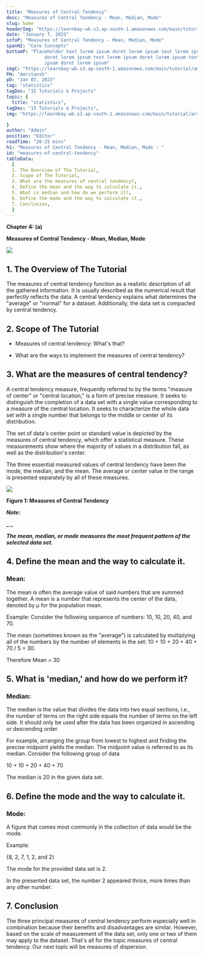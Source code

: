```yaml
---
title: "Measures of Central Tendency"
desc: "Measures of Central Tendency - Mean, Median, Mode"
slug: home
headerImg: "https://learnbay-wb.s3.ap-south-1.amazonaws.com/main/tutorial/python.png"
date: "January 7, 2023"
infoP: "Measures of Central Tendency - Mean, Median, Mode"
spanH2: "Core Concepts"
bottomP: "Placeholder text lorem ipsum doret lorem ipsum text lorem ipsum
              doret lorem ipsum text lorem ipsum doret lorem ipsum text lorem
              ipsum doret lorem ipsum"
imgC: "https://learnbay-wb.s3.ap-south-1.amazonaws.com/main/tutorial/amritansh.png"
PH: "Amritansh"
pD: "Jan 07, 2023"
tag: "statistics"
tagDes: "15 Tutorials & Projects"
topic: {
  title: "statistics",
tagDes: "15 Tutorials & Projects",
img: "https://learnbay-wb.s3.ap-south-1.amazonaws.com/main/tutorial/arrow.png"

}
author: "Admin"
position: "Editor"
readTime: "20-25 mins"
h1: "Measures of Central Tendency - Mean, Median, Mode : "
id: "measures-of-central-tendency"
tableData:
  [
  1. The Overview of The Tutorial, 
  2. Scope of The Tutorial,  
  3. What are the measures of central tendency?,  
  4. Define the mean and the way to calculate it.,  
  5. What is median and how do we perform it?,
  6. Define the mode and the way to calculate it.,
  7. Conclusion,
  ]
---
```



**Chapter 4: (a)**

**Measures of Central Tendency - Mean, Median, Mode**


<img src="https://learnbay-wb.s3.ap-south-1.amazonaws.com/main/tutorial/statistics/Measures+of+Central+Tendency+-+Mean%2C+Median%2C+Mode.jpg"></img>


## 1. The Overview of The Tutorial




The measures of central tendency function as a realistic description of all the gathered information. It is usually described as the numerical result that perfectly reflects the data. A central tendency explains what determines the "average" or "normal" for a dataset. Additionally, the data set is compacted by central tendency.


## 2. Scope of The Tutorial




  * Measures of central tendency: What's that?


  * What are the ways to implement the measures of central tendency?


## 3. What are the measures of central tendency?



A central tendency measure, frequently referred to by the terms "measure of center" or "central location," is a form of precise measure. It seeks to distinguish the completion of a data set with a single value corresponding to a measure of the central location. It seeks to characterize the whole data set with a single number that belongs to the middle or center of its distribution.


The set of data's center point or standard value is depicted by the measures of central tendency, which offer a statistical measure. These measurements show where the majority of values in a distribution fall, as well as the distribution's center.


The three essential measured values of central tendency have been the mode, the median, and the mean. The average or center value in the range is presented separately by all of these measures.


<img src="https://learnbay-wb.s3.ap-south-1.amazonaws.com/main/tutorial/statistics/_Measures+of+Central+Tendency++sub.jpg"></img>



**Figure 1: Measures of Central Tendency**


**_Note:_**

**_ _**

**_The mean, median, or mode measures the most frequent pattern of the selected data set._**


## 4. Define the mean and the way to calculate it.



### **Mean:**


The mean is often the average value of said numbers that are summed together. A mean is a number that represents the center of the data, denoted by µ for the population mean.

Example: Consider the following sequence of numbers: 10, 10, 20, 40, and 70.

The mean (sometimes known as the "average") is calculated by multiplying all of the numbers by the number of elements in the set: 10 + 10 + 20 + 40 + 70 / 5 = 30.

Therefore Mean = 30


## 5. What is 'median,' and how do we perform it?



### **Median:**


The median is the value that divides the data into two equal sections, i.e., the number of terms on the right side equals the number of terms on the left side. It should only be used after the data has been organized in ascending or descending order.

For example, arranging the group from lowest to highest and finding the precise midpoint yields the median. The midpoint value is referred to as its median. Consider the following group of data

10 + 10 + 20 + 40 + 70

The median is 20 in the given data set.

## 6. Define the mode and the way to calculate it.




### **Mode:**

A figure that comes most commonly in the collection of data would be the mode.

Example:

{8, 2, 7, 1, 2, and 2}

The mode for the provided data set is 2.

In the presented data set, the number 2 appeared thrice, more times than any other number.



## 7. Conclusion



The three principal measures of central tendency perform especially well in combination because their benefits and disadvantages are similar. However, based on the scale of measurement of the data set, only one or two of them may apply to the dataset. That's all for the topic measures of central tendency. Our next topic will be measures of dispersion.

